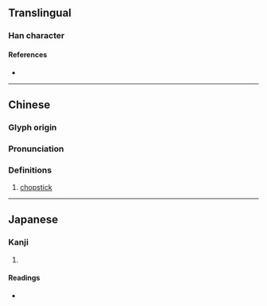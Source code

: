 {{character info/new}}
==Translingual==

===Han character===
{{Han char|rn=75|rad=木|as=07|sn=11|four=54038|canj=DKOO|ids=⿰木夾}}

====References====
* {{Han ref|kx=0529.120|dkj=14857|hdz=21212.040|uh=689C|ud=26780|bh=D5B3|bd=54707}}

----

==Chinese==
{{zh-forms}}

===Glyph origin===
{{Han etym}}

===Pronunciation===
{{zh-pron
|m=jiā
|c=gaap3
|mc=y
|oc=y
|ma=
|cat=n
}}

===Definitions===
{{zh-hanzi}}

# [[chopstick]]

----

==Japanese==

===Kanji===
{{ja-kanji|grade=|rs=木07}}

# {{defn|lang=ja|sort=木07}}

====Readings====
* {{ja-readings|on=[[きょう]] (kyō), [[こう]] (kō)|kun=[[そえいた]] (soeita)}}